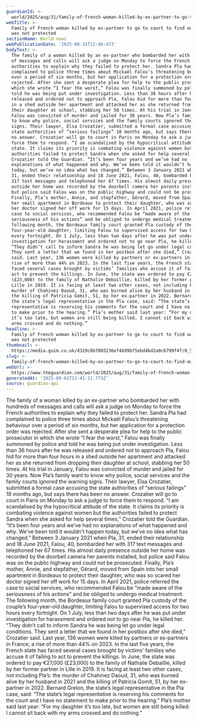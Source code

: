 ```yaml
---
guardianId: >-
  world/2025/aug/31/family-of-french-woman-killed-by-ex-partner-to-go-to-court-to-find-out-why-she-was-not-protected
webTitle: >-
  Family of French woman killed by ex-partner to go to court to find out why she
  was not protected
sectionName: World news
webPublicationDate: '2025-08-31T12:46:47Z'
bodyText: >-
  The family of a woman killed by an ex-partner who bombarded her with hundreds
  of messages and calls will ask a judge on Monday to force the French
  authorities to explain why they failed to protect her. Sandra Pla had
  complained to police three times about Mickaël Falou’s threatening behaviour
  over a period of six months, but her application for a protection order was
  rejected. After she sent a desperate plea for help to the public prosecutor in
  which she wrote “I fear the worst,” Falou was finally summoned by police and
  told he was being put under investigation. Less than 36 hours after he was
  released and ordered not to approach Pla, Falou hid for more than four hours
  in a shed outside her apartment and attacked her as she returned from dropping
  their daughter at school, stabbing her 50 times. At his trial in January,
  Falou was convicted of murder and jailed for 30 years. Now Pla’s family want
  to know why police, social services and the family courts ignored the warning
  signs. Their lawyer, Elsa Crozatier, submitted a formal case accusing the
  state authorities of “serious failings” 18 months ago, but says there has been
  no answer. Crozatier will go to court in Paris on Monday to ask a judge to
  force them to respond. “I am scandalised by the hypocritical attitude of the
  state. It claims its priority is combating violence against women but the
  authorities failed to protect Sandra when she asked for help several times,”
  Crozatier told the Guardian. “It’s been four years and we’ve had no
  explanations of what happened and why. We’ve been told it wouldn’t happen
  today, but we’ve no idea what has changed.” Between 3 January 2021 when Pla,
  31, ended their relationship and 18 June 2021, Falou, 40, bombarded her with
  317 text messages and telephoned her 67 times. His almost daily presence
  outside her home was recorded by the doorbell camera her parents installed,
  but police said Falou was on the public highway and could not be prosecuted.
  Finally, Pla’s mother, Annie, and stepfather, Gérard, moved from Spain into
  her small apartment in Bordeaux to protect their daughter, who was so scared
  her doctor signed her off work for 15 days. In April 2021, police referred the
  case to social services, who recommended Falou be “made aware of the
  seriousness of his actions” and be obliged to undergo medical treatment. The
  following month, the Bordeaux family court granted Pla custody of the couple’s
  four-year-old daughter, limiting Falou to supervised access for two hours
  every fortnight. On 1 July, less than two days after he was put under
  investigation for harassment and ordered not to go near Pla, he killed her.
  “They didn’t call to inform Sandra he was being let go under legal conditions.
  They sent a letter that we found in her postbox after she died,” Crozatier
  said. Last year, 136 women were killed by partners or ex-partners in France, a
  rise of more than 44% on 2023. In the last five years, the French state has
  faced several cases brought by victims’ families who accuse it of failing to
  act to prevent the killings. In June, the state was ordered to pay €27,000
  (£23,000) to the family of Nathalie Debaillie, killed by her former partner in
  Lille in 2019. It is facing at least two other cases, not including Pla’s: the
  murder of Chahinez Daoud, 31, who was burned alive by her husband in 2021 and
  the killing of Patricia Gomit, 51, by her ex-partner in 2022. Bernard Grelon,
  the state’s legal representative in the Pla case, said: “The state’s legal
  representative is reserving his comments for the court and I have no statement
  to make prior to the hearing.” Pla’s mother said last year: “For my daughter
  it’s too late, but women are still being killed. I cannot sit back with my
  arms crossed and do nothing.”
headline: >-
  Family of French woman killed by ex-partner to go to court to find out why she
  was not protected
thumbnail: >-
  https://media.guim.co.uk/d329c0b7003236ef4b99bf5ebd4bd2a0c6799f4f/0_531_1200_960/500.jpg
slug: >-
  family-of-french-woman-killed-by-ex-partner-to-go-to-court-to-find-out-why-she-was-not-protected
webUrl: >-
  https://www.theguardian.com/world/2025/aug/31/family-of-french-woman-killed-by-ex-partner-to-go-to-court-to-find-out-why-she-was-not-protected
generatedAt: '2025-09-01T11:41:11.773Z'
source: guardian-api
---
```

The family of a woman killed by an ex-partner who bombarded her with hundreds of messages and calls will ask a judge on Monday to force the French authorities to explain why they failed to protect her. Sandra Pla had complained to police three times about Mickaël Falou’s threatening behaviour over a period of six months, but her application for a protection order was rejected. After she sent a desperate plea for help to the public prosecutor in which she wrote “I fear the worst,” Falou was finally summoned by police and told he was being put under investigation. Less than 36 hours after he was released and ordered not to approach Pla, Falou hid for more than four hours in a shed outside her apartment and attacked her as she returned from dropping their daughter at school, stabbing her 50 times. At his trial in January, Falou was convicted of murder and jailed for 30 years. Now Pla’s family want to know why police, social services and the family courts ignored the warning signs. Their lawyer, Elsa Crozatier, submitted a formal case accusing the state authorities of “serious failings” 18 months ago, but says there has been no answer. Crozatier will go to court in Paris on Monday to ask a judge to force them to respond. “I am scandalised by the hypocritical attitude of the state. It claims its priority is combating violence against women but the authorities failed to protect Sandra when she asked for help several times,” Crozatier told the Guardian. “It’s been four years and we’ve had no explanations of what happened and why. We’ve been told it wouldn’t happen today, but we’ve no idea what has changed.” Between 3 January 2021 when Pla, 31, ended their relationship and 18 June 2021, Falou, 40, bombarded her with 317 text messages and telephoned her 67 times. His almost daily presence outside her home was recorded by the doorbell camera her parents installed, but police said Falou was on the public highway and could not be prosecuted. Finally, Pla’s mother, Annie, and stepfather, Gérard, moved from Spain into her small apartment in Bordeaux to protect their daughter, who was so scared her doctor signed her off work for 15 days. In April 2021, police referred the case to social services, who recommended Falou be “made aware of the seriousness of his actions” and be obliged to undergo medical treatment. The following month, the Bordeaux family court granted Pla custody of the couple’s four-year-old daughter, limiting Falou to supervised access for two hours every fortnight. On 1 July, less than two days after he was put under investigation for harassment and ordered not to go near Pla, he killed her. “They didn’t call to inform Sandra he was being let go under legal conditions. They sent a letter that we found in her postbox after she died,” Crozatier said. Last year, 136 women were killed by partners or ex-partners in France, a rise of more than 44% on 2023. In the last five years, the French state has faced several cases brought by victims’ families who accuse it of failing to act to prevent the killings. In June, the state was ordered to pay €27,000 (£23,000) to the family of Nathalie Debaillie, killed by her former partner in Lille in 2019. It is facing at least two other cases, not including Pla’s: the murder of Chahinez Daoud, 31, who was burned alive by her husband in 2021 and the killing of Patricia Gomit, 51, by her ex-partner in 2022. Bernard Grelon, the state’s legal representative in the Pla case, said: “The state’s legal representative is reserving his comments for the court and I have no statement to make prior to the hearing.” Pla’s mother said last year: “For my daughter it’s too late, but women are still being killed. I cannot sit back with my arms crossed and do nothing.”
